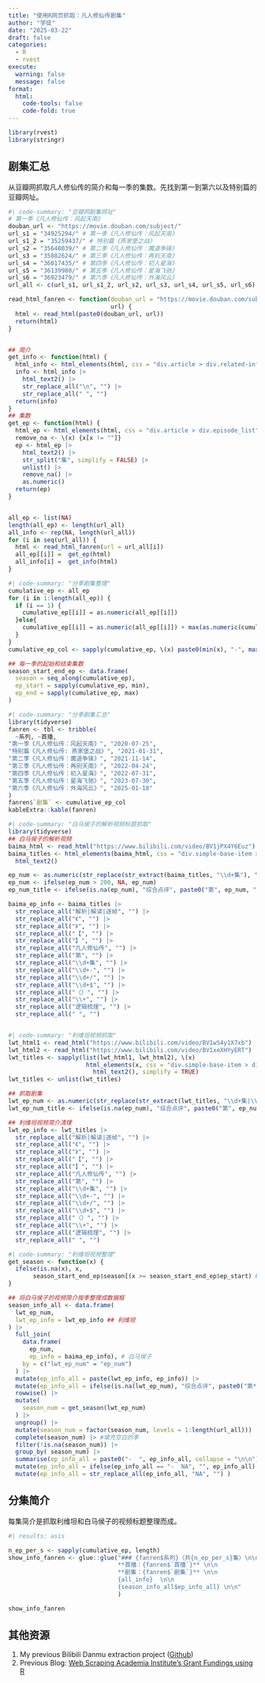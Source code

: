 ```yaml
---
title: "使用R网页抓取：凡人修仙传剧集"
author: "学徒"
date: "2025-03-22"
draft: false
categories: 
  - R
  - rvest
execute: 
  warning: false
  message: false
format: 
  html:
    code-tools: false
    code-fold: true
---
```


```r
library(rvest)
library(stringr)
```

## 剧集汇总

从豆瓣网抓取凡人修仙传的简介和每一季的集数。先找到第一到第六以及特别篇的豆瓣网址。

```r
#| code-summary: "豆瓣网剧集网址"
# 第一季《凡人修仙传：风起天南》
douban_url <- "https://movie.douban.com/subject/"
url_s1 = "34925294/" # 第一季《凡人修仙传：风起天南》
url_s1_2 = "35259437/" # 特别篇《燕家堡之战》          
url_s2 = "35640039/" # 第二季《凡人修仙传：魔道争锋》
url_s3 = "35882624/" # 第三季《凡人修仙传：再别天南》
url_s4 = "36017435/" # 第四季《凡人修仙传：初入星海》
url_s5 = "36139980/" # 第五季《凡人修仙传：星海飞驰》
url_s6 = "36923479/" # 第六季《凡人修仙传：外海风云》
url_all <- c(url_s1, url_s1_2, url_s2, url_s3, url_s4, url_s5, url_s6)

read_html_fanren <- function(douban_url = "https://movie.douban.com/subject/",
                             url) {
  html <- read_html(paste0(douban_url, url))
  return(html)
}


## 简介
get_info <- function(html) {
  html_info <- html_elements(html, css = "div.article > div.related-info")
  info <- html_info |>  
    html_text2() |> 
    str_replace_all("\n", "") |> 
    str_replace_all(" ", "")
  return(info)
}
## 集数
get_ep <- function(html) {
  html_ep <- html_elements(html, css = "div.article > div.episode_list")
  remove_na <- \(x) {x[x != ""]} 
  ep <- html_ep |> 
    html_text2() |> 
    str_split("集", simplify = FALSE) |> 
    unlist() |> 
    remove_na() |> 
    as.numeric()
  return(ep)
}


all_ep <- list(NA)
length(all_ep) <- length(url_all)
all_info <- rep(NA, length(url_all))
for (i in seq(url_all)) {
  html <- read_html_fanren(url = url_all[i]) 
  all_ep[[i]] =  get_ep(html)
  all_info[i] =  get_info(html)
}
```

```r
#| code-summary: "分季剧集整理"
cumulative_ep <- all_ep
for (i in 1:length(all_ep)) {
  if (i == 1) {
    cumulative_ep[[i]] = as.numeric(all_ep[[i]])
  }else{
    cumulative_ep[[i]] = as.numeric(all_ep[[i]]) + max(as.numeric(cumulative_ep[[i-1]]))
  }
}
cumulative_ep_col <- sapply(cumulative_ep, \(x) paste0(min(x), "-", max(x)))

## 每一季的起始和结束集数
season_start_end_ep <- data.frame(
  season = seq_along(cumulative_ep),
  ep_start = sapply(cumulative_ep, min),
  ep_end = sapply(cumulative_ep, max)
)
```

```r
#| code-summary: "分季剧集汇总"
library(tidyverse)
fanren <- tbl <- tribble(
  ~系列, ~首播,
"第一季《凡人修仙传：风起天南》", "2020-07-25",
"特别篇《凡人修仙传: 燕家堡之战》", "2021-01-31",
"第二季《凡人修仙传：魔道争锋》", "2021-11-14",
"第三季《凡人修仙传：再别天南》", "2022-04-24",
"第四季《凡人修仙传：初入星海》", "2022-07-31",
"第五季《凡人修仙传：星海飞驰》", "2023-07-30",
"第六季《凡人修仙传：外海风云》", "2025-01-18"
)
fanren$`剧集` <- cumulative_ep_col
kableExtra::kable(fanren)
```

```r
#| code-summary: "白马侯子的解析视频标题抓取"
library(tidyverse)
## 白马侯子的解析视频
baima_html <- read_html("https://www.bilibili.com/video/BV1jPX4Y6Euz")
baima_titles <- html_elements(baima_html, css = "div.simple-base-item > div.title > div.title-txt") |> 
  html_text2() 

ep_num <- as.numeric(str_replace(str_extract(baima_titles, "\\d+集"), "集", ""))
ep_num <- ifelse(ep_num > 200, NA, ep_num)
ep_num_title <- ifelse(is.na(ep_num), "综合点评", paste0("第", ep_num, "集简介"))

baima_ep_info <- baima_titles |> 
  str_replace_all("解析|解读|逐帧", "") |> 
  str_replace_all("《", "") |> 
  str_replace_all("》", "") |> 
  str_replace_all("【", "") |> 
  str_replace_all("】", "") |> 
  str_replace_all("凡人修仙传", "") |> 
  str_replace_all("第", "") |> 
  str_replace_all("\\d+集", "") |> 
  str_replace_all("\\d+-", "") |> 
  str_replace_all("\\d+/", "") |> 
  str_replace_all("\\d+$", "") |> 
  str_replace_all("（）", "") |> 
  str_replace_all("\\+", "") |> 
  str_replace_all("逻辑梳理", "") |> 
  str_replace_all(" ", "")



```

```r
#| code-summary: "利维坦视频抓取"
lwt_html1 <- read_html("https://www.bilibili.com/video/BV1wS4y1X7xb")
lwt_html2 <- read_html("https://www.bilibili.com/video/BV1xeXHYyERT")
lwt_titles <- sapply(list(lwt_html1, lwt_html2), \(x)
                      html_elements(x, css = "div.simple-base-item > div.title > div.title-txt") |> 
                        html_text2(), simplify = TRUE) 
lwt_titles <- unlist(lwt_titles)

## 抓取剧集
lwt_ep_num <- as.numeric(str_replace(str_extract(lwt_titles, "\\d+集|\\d+逐"), "集|逐", ""))
lwt_ep_num_title <- ifelse(is.na(ep_num), "综合点评", paste0("第", ep_num, "集简介"))

## 利维坦视频简介清理
lwt_ep_info <- lwt_titles |> 
  str_replace_all("解析|解读|逐帧", "") |> 
  str_replace_all("《", "") |> 
  str_replace_all("》", "") |> 
  str_replace_all("【", "") |> 
  str_replace_all("】", "") |> 
  str_replace_all("凡人修仙传", "") |> 
  str_replace_all("第", "") |> 
  str_replace_all("\\d+集", "") |> 
  str_replace_all("\\d+-", "") |> 
  str_replace_all("\\d+/", "") |> 
  str_replace_all("\\d+$", "") |> 
  str_replace_all("（）", "") |> 
  str_replace_all("\\+", "") |> 
  str_replace_all("逻辑梳理", "") |> 
  str_replace_all(" ", "")
```


```r
#| code-summary: "利维坦视频整理"
get_season <- function(x) {
  ifelse(is.na(x), x,
       season_start_end_ep$season[(x >= season_start_end_ep$ep_start) & (x <= season_start_end_ep$ep_end)])
}

## 将白马侯子的视频简介按季整理成数据框
season_info_all <- data.frame(
  lwt_ep_num,
  lwt_ep_info = lwt_ep_info ## 利维坦
) |> 
  full_join(
    data.frame(
      ep_num,
      ep_info = baima_ep_info), # 白马侯子
    by = c("lwt_ep_num" = "ep_num")
  ) |> 
  mutate(ep_info_all = paste(lwt_ep_info, ep_info)) |>
  mutate(ep_info_all = ifelse(is.na(lwt_ep_num), "综合点评", paste0("第**", lwt_ep_num, "**集简介:", ep_info_all)) ) |>
  rowwise() |>
  mutate(
    season_num = get_season(lwt_ep_num)
  ) |> 
  ungroup() |> 
  mutate(season_num = factor(season_num, levels = 1:length(url_all))) |>
  complete(season_num) |> #填充空白的季
  filter(!is.na(season_num)) |> 
  group_by( season_num) |>
  summarise(ep_info_all = paste0("-  ", ep_info_all, collapse = "\n\n")) |> 
  mutate(ep_info_all = ifelse(ep_info_all == "-  NA", "", ep_info_all) ) |> 
  mutate(ep_info_all = str_replace_all(ep_info_all, "NA", "") )
```

## 分集简介

每集简介是抓取利维坦和白马侯子的视频标题整理而成。

::: macwindow
```r
#| results: asis

n_ep_per_s <- sapply(cumulative_ep, length)
show_info_fanren <- glue::glue("### {fanren$系列}（共{n_ep_per_s}集）\n\n 
                               **首播：{fanren$`首播`}** \n\n
                               **剧集：{fanren$`剧集`}** \n\n
                               {all_info}  \n\n
                               {season_info_all$ep_info_all} \n\n"
                               )

show_info_fanren

```
:::

## 其他资源

1.  My previous Bilibili Danmu extraction project ([Github](https://github.com/JihongZ/Danmu_Cloud_mobile/blob/master/bilibili_api.R))
2.  Previous Blog: [Web Scraping Academia Institute's Grant Fundings using R](https://jihongzhang.org/posts/2022/2022-05-12-web-scrapping-grant-fundings-in-r/index.html)
